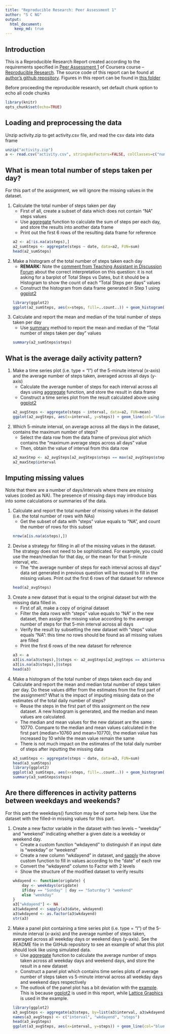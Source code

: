 ```yaml
---
title: "Reproducible Research: Peer Assessment 1"
author: "S C NG"
output: 
  html_document:
    keep_md: true
---
```


## Introduction
This is a Reproducible Research Report created according to the requirements specified in [Peer Assessment 1][assignment_url] of Coursera course -- [Reproducible Research][course_url]. The source code of this report can be found at [author's github repository][github_url]. Figures in this report can be found in [this folder][github_figure_url]

Before proceeding the reproducible research, set default chunk option to echo all code chunks 
```r
library(knitr)
opts_chunk$set(echo=TRUE)
```

## Loading and preprocessing the data
Unzip activity.zip to get activity.csv file, and read the csv data into data frame
```r
unzip("activity.zip")
a <- read.csv("activity.csv", stringsAsFactors=FALSE, colClasses=c("numeric", "Date", "numeric"))
```

## What is mean total number of steps taken per day?
For this part of the assignment, we will ignore the missing values in the dataset.

1. Calculate the total number of steps taken per day
    + First of all, create a subset of data which does not contain "NA" steps values
    + Use [aggregate][aggregate_url] function to calculate the sum of steps per each day, and store the results into another data frame
    + Print out the first 6 rows of the resulting data frame for reference
    ```r
    a2 <- a[!is.na(a$steps),]
    a2_sumSteps <- aggregate(steps ~ date, data=a2, FUN=sum)
    head(a2_sumSteps)
    ```

2. Make a histogram of the total number of steps taken each day
    + **REMARK:** Note the [comment from Teaching Assistant in Discussion Forum][forum_url] about the correct interpretation on this question: it is not asking for a barplot of Total Steps vs Dates, but it should be a Histogram to show the count of each "Total Steps per days" values 
    + Construct the histogram from data frame generated in Step 1 using [ggplot2][ggplot_url]
    ```r
    library(ggplot2)
    ggplot(a2_sumSteps, aes(x=steps, fill=..count..)) + geom_histogram() + xlab("Total Number of Steps Taken per Day") + ylab("Count")
    ```

3. Calculate and report the mean and median of the total number of steps taken per day
    + Use [summary][summary_url] method to report the mean and median of the "Total number of steps taken per day" values
    ```r
    summary(a2_sumSteps$steps)
    ```

## What is the average daily activity pattern?
1. Make a time series plot (i.e. type = "l") of the 5-minute interval (x-axis) and the average number of steps taken, averaged across all days (y-axis)
    + Calculate the average number of steps for each interval across all days using [aggregate][aggregate_url] function, and store the result in data frame
    + Construct a time series plot from the result calculated above using [ggplot2][ggplot_url]
    ```r
    a2_avgSteps <- aggregate(steps ~ interval, data=a2, FUN=mean)
    ggplot(a2_avgSteps, aes(x=interval, y=steps)) + geom_line(col="blue")+ xlab("Intervals") + ylab("Number of steps")
    ```

2. Which 5-minute interval, on average across all the days in the dataset, contains the maximum number of steps?
    + Select the data row from the data frame of previous plot which contains the "maximum average steps across all days" value
    + Then, obtain the value of interval from this data row
    ```r
    a2_maxStep <- a2_avgSteps[a2_avgSteps$steps == max(a2_avgSteps$steps),]
    a2_maxStep$interval
    ```

## Imputing missing values
Note that there are a number of days/intervals where there are missing values (coded as NA). The presence of missing days may introduce bias into some calculations or summaries of the data.

1. Calculate and report the total number of missing values in the dataset (i.e. the total number of rows with NAs)
    + Get the subset of data with "steps" value equals to "NA", and count the number of rows for this subset
    ```r
    nrow(a[is.na(a$steps),])
    ```

2. Devise a strategy for filling in all of the missing values in the dataset. The strategy does not need to be sophisticated. For example, you could use the mean/median for that day, or the mean for that 5-minute interval, etc.
    + The "the average number of steps for each interval across all days" data set generated in previous question will be reused to fill in the missing values. Print out the first 6 rows of that dataset for reference
    ```r
    head(a2_avgSteps)
    ```

3. Create a new dataset that is equal to the original dataset but with the missing data filled in.
    + First of all, make a copy of original dataset
    + Filter the data rows with "steps" value equals to "NA" in the new dataset, then assign the missing value according to the average number of steps for that 5-min interval across all days
    + Verify the result by subsetting the new dataset with "steps" value equals "NA": this time no rows should be found as all missing values are filled
    + Print the first 6 rows of the new dataset for reference
    ```r
    a3 <- a
    a3[is.na(a3$steps),]$steps <- a2_avgSteps[a2_avgSteps == a3$interval,]$steps
    a3[is.na(a3$steps),]$steps 
    head(a3)
    ```

4. Make a histogram of the total number of steps taken each day and Calculate and report the mean and median total number of steps taken per day. Do these values differ from the estimates from the first part of the assignment? What is the impact of imputing missing data on the estimates of the total daily number of steps?
    + Reuse the steps in the first part of this assignment on the new dataset. A new histogram is generated, and the median and mean values are calculated.
    + The median and mean values for the new dataset are the same : 10770. Compare to the median and mean values calculated in the first part (median=10760 and mean=10770), the median value has increased by 10 while the mean value remain the same
    + There is not much impact on the estimates of the total daily number of steps after inputting the missing data
    ```r
    a3_sumSteps <- aggregate(steps ~ date, data=a3, FUN=sum)
    head(a3_sumSteps)
    library(ggplot2)
    ggplot(a3_sumSteps, aes(x=steps, fill=..count..)) + geom_histogram() + xlab("Total Number of Steps Taken per Day") + ylab("Count")
    summary(a3_sumSteps$steps)
    ```

## Are there differences in activity patterns between weekdays and weekends?
For this part the weekdays() function may be of some help here. Use the dataset with the filled-in missing values for this part.

1. Create a new factor variable in the dataset with two levels – “weekday” and “weekend” indicating whether a given date is a weekday or weekend day.
    + Create a custom function "wkdayend" to distinguish if an input date is "weekday" or "weekend"
    + Create a new column "wkdayend" in dataset, and [sapply][sapply_url] the above custom function to fill in values according to the "date" of each row
    + Convert the "wkdayend" column to Factor with 2 levels
    + Show the structure of the modified dataset to verify results
    ```r
    wkdayend <- function(origdate) {
        day <- weekdays(origdate)
        if(day == "Sunday" | day == "Saturday") "weekend"
        else "weekday"
    }
    a3["wkdayend"] <- NA
    a3$wkdayend <- sapply(a3$date, wkdayend)
    a3$wkdayend <- as.factor(a3$wkdayend)
    str(a3)
    ```

2. Make a panel plot containing a time series plot (i.e. type = "l") of the 5-minute interval (x-axis) and the average number of steps taken, averaged across all weekday days or weekend days (y-axis). See the README file in the GitHub repository to see an example of what this plot should look like using simulated data.
    + Use [aggregate][aggregate_url] function to calculate the average number of steps taken across all weekday days and weekend days, and store the result in a new dataset
    + Construct a panel plot which contains time series plots of average number of steps taken vs 5-minute interval across all weekday days and weekend days respectively
    + The outlook of the panel plot has a bit deviation with the [example][panel_example_url]. This is because [ggplot2][ggplot_url] is used in this report, while [Lattice Graphics][lattice_url] is used in the example.    
    ```r
    library(ggplot2)
    a3_avgSteps <- aggregate(a3$steps, by=list(a3$interval, a3$wkdayend), FUN=mean)
    names(a3_avgSteps) <- c("interval", "wkdayend", "steps")
    head(a3_avgSteps)
    ggplot(a3_avgSteps, aes(x=interval, y=steps)) + geom_line(col="blue")+ xlab("intervals") + ylab("Number of steps") + facet_wrap(~wkdayend, ncol=1)
    ```

[assignment_url]:https://class.coursera.org/repdata-013/human_grading/view/courses/973514/assessments/3/submissions
[course_url]:https://class.coursera.org/repdata-013
[github_url]:https://github.com/scng/RepData_PeerAssessment1
[github_figure_url]:https://github.com/scng/RepData_PeerAssessment1/tree/master/PA1_template_files/figure-html
[aggregate_url]:https://stat.ethz.ch/R-manual/R-devel/library/stats/html/aggregate.html
[forum_url]:https://class.coursera.org/repdata-013/forum/thread?thread_id=21#comment-34
[ggplot_url]:http://docs.ggplot2.org/current/
[summary_url]:https://stat.ethz.ch/R-manual/R-devel/library/base/html/summary.html
[sapply_url]:https://stat.ethz.ch/R-manual/R-devel/library/base/html/lapply.html
[panel_example_url]:https://github.com/scng/RepData_PeerAssessment1/blob/master/instructions_fig/sample_panelplot.png
[lattice_url]:https://stat.ethz.ch/R-manual/R-devel/library/lattice/html/Lattice.html